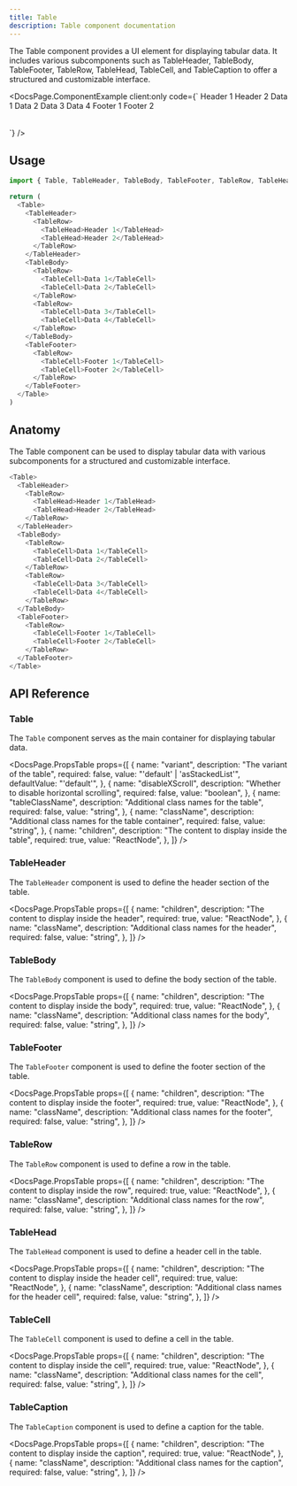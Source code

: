 ```yaml
---
title: Table
description: Table component documentation
---
```


The Table component provides a UI element for displaying tabular data. It includes various subcomponents such as TableHeader, TableBody, TableFooter, TableRow, TableHead, TableCell, and TableCaption to offer a structured and customizable interface.


<DocsPage.ComponentExample
  client:only
  code={`<Table variant="asStackedList">
  <TableHeader>
    <TableRow>
      <TableHead>Header 1</TableHead>
      <TableHead>Header 2</TableHead>
    </TableRow>
  </TableHeader>
  <TableBody>
    <TableRow>
      <TableCell>Data 1</TableCell>
      <TableCell>Data 2</TableCell>
    </TableRow>
    <TableRow>
      <TableCell>Data 3</TableCell>
      <TableCell>Data 4</TableCell>
    </TableRow>
  </TableBody>
  <TableFooter>
    <TableRow>
      <TableCell>Footer 1</TableCell>
      <TableCell>Footer 2</TableCell>
    </TableRow>
  </TableFooter>
</Table>`}
/>

## Usage

```typescript jsx
import { Table, TableHeader, TableBody, TableFooter, TableRow, TableHead, TableCell } from '@harnessio/ui/components'

return (
  <Table>
    <TableHeader>
      <TableRow>
        <TableHead>Header 1</TableHead>
        <TableHead>Header 2</TableHead>
      </TableRow>
    </TableHeader>
    <TableBody>
      <TableRow>
        <TableCell>Data 1</TableCell>
        <TableCell>Data 2</TableCell>
      </TableRow>
      <TableRow>
        <TableCell>Data 3</TableCell>
        <TableCell>Data 4</TableCell>
      </TableRow>
    </TableBody>
    <TableFooter>
      <TableRow>
        <TableCell>Footer 1</TableCell>
        <TableCell>Footer 2</TableCell>
      </TableRow>
    </TableFooter>
  </Table>
)
```

## Anatomy

The Table component can be used to display tabular data with various subcomponents for a structured and customizable interface.

```typescript jsx
<Table>
  <TableHeader>
    <TableRow>
      <TableHead>Header 1</TableHead>
      <TableHead>Header 2</TableHead>
    </TableRow>
  </TableHeader>
  <TableBody>
    <TableRow>
      <TableCell>Data 1</TableCell>
      <TableCell>Data 2</TableCell>
    </TableRow>
    <TableRow>
      <TableCell>Data 3</TableCell>
      <TableCell>Data 4</TableCell>
    </TableRow>
  </TableBody>
  <TableFooter>
    <TableRow>
      <TableCell>Footer 1</TableCell>
      <TableCell>Footer 2</TableCell>
    </TableRow>
  </TableFooter>
</Table>
```

## API Reference

### Table

The `Table` component serves as the main container for displaying tabular data.

<DocsPage.PropsTable
  props={[
    {
      name: "variant",
      description: "The variant of the table",
      required: false,
      value: "'default' | 'asStackedList'",
      defaultValue: "'default'",
    },
    {
      name: "disableXScroll",
      description: "Whether to disable horizontal scrolling",
      required: false,
      value: "boolean",
    },
    {
      name: "tableClassName",
      description: "Additional class names for the table",
      required: false,
      value: "string",
    },
    {
      name: "className",
      description: "Additional class names for the table container",
      required: false,
      value: "string",
    },
    {
      name: "children",
      description: "The content to display inside the table",
      required: true,
      value: "ReactNode",
    },
  ]}
/>

### TableHeader

The `TableHeader` component is used to define the header section of the table.

<DocsPage.PropsTable
  props={[
    {
      name: "children",
      description: "The content to display inside the header",
      required: true,
      value: "ReactNode",
    },
    {
      name: "className",
      description: "Additional class names for the header",
      required: false,
      value: "string",
    },
  ]}
/>

### TableBody

The `TableBody` component is used to define the body section of the table.

<DocsPage.PropsTable
  props={[
    {
      name: "children",
      description: "The content to display inside the body",
      required: true,
      value: "ReactNode",
    },
    {
      name: "className",
      description: "Additional class names for the body",
      required: false,
      value: "string",
    },
  ]}
/>

### TableFooter

The `TableFooter` component is used to define the footer section of the table.

<DocsPage.PropsTable
  props={[
    {
      name: "children",
      description: "The content to display inside the footer",
      required: true,
      value: "ReactNode",
    },
    {
      name: "className",
      description: "Additional class names for the footer",
      required: false,
      value: "string",
    },
  ]}
/>

### TableRow

The `TableRow` component is used to define a row in the table.

<DocsPage.PropsTable
  props={[
    {
      name: "children",
      description: "The content to display inside the row",
      required: true,
      value: "ReactNode",
    },
    {
      name: "className",
      description: "Additional class names for the row",
      required: false,
      value: "string",
    },
  ]}
/>

### TableHead

The `TableHead` component is used to define a header cell in the table.

<DocsPage.PropsTable
  props={[
    {
      name: "children",
      description: "The content to display inside the header cell",
      required: true,
      value: "ReactNode",
    },
    {
      name: "className",
      description: "Additional class names for the header cell",
      required: false,
      value: "string",
    },
  ]}
/>

### TableCell

The `TableCell` component is used to define a cell in the table.

<DocsPage.PropsTable
  props={[
    {
      name: "children",
      description: "The content to display inside the cell",
      required: true,
      value: "ReactNode",
    },
    {
      name: "className",
      description: "Additional class names for the cell",
      required: false,
      value: "string",
    },
  ]}
/>

### TableCaption

The `TableCaption` component is used to define a caption for the table.

<DocsPage.PropsTable
  props={[
    {
      name: "children",
      description: "The content to display inside the caption",
      required: true,
      value: "ReactNode",
    },
    {
      name: "className",
      description: "Additional class names for the caption",
      required: false,
      value: "string",
    },
  ]}
/>
